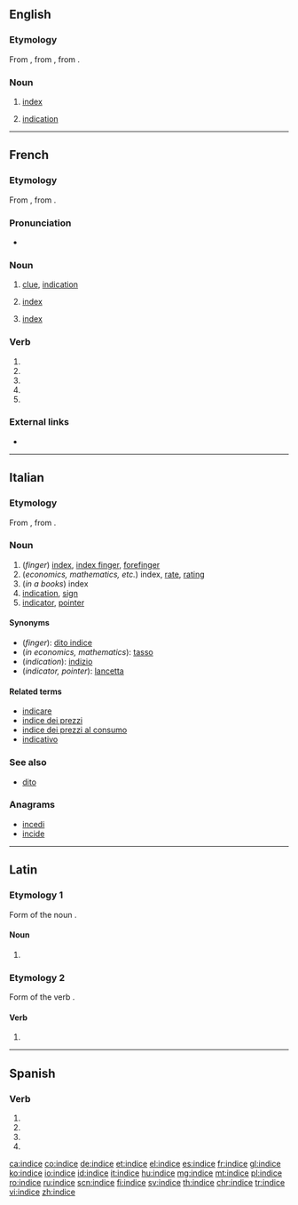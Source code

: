 {{also|Indice|índice}}
==English==

===Etymology===
From {{etyl|fro|en}} {{term|indice|lang=fro}}, from {{etyl|la|en}} {{term|indicium|lang=la}}, from {{term|index|lang=la}}.

===Noun===
{{en-noun}}

# {{context|obsolete|lang=en}} [[index]]
# {{context|obsolete|lang=en}} [[indication]]
#: {{rfquotek|Ben Jonson}}

{{Webster 1913}}

----

==French==

===Etymology===
From {{etyl|la|fr}} {{term|index||sign, indication; index|lang=la}}, from {{m|la|indicō||point out, indicate, show}}.

===Pronunciation===
* {{IPA|/ɛ̃.dis/|lang=fr}}

===Noun===
{{fr-noun|m}}

# [[clue]], [[indication]]
# {{context|finance|lang=fr}} [[index]]
# {{context|computing|lang=fr}} [[index]]

===Verb===
{{fr-verb-form}}

# {{inflection of|indicer||1|s|pres|indc|lang=fr}}
# {{inflection of|indicer||3|s|pres|indc|lang=fr}}
# {{inflection of|indicer||1|s|pres|subj|lang=fr}}
# {{inflection of|indicer||1|s|pres|subj|lang=fr}}
# {{inflection of|indicer||2|s|impr|lang=fr}}

===External links===
* {{R:TLFi}}

----

==Italian==

===Etymology===
From {{etyl|la|it}} {{term|index||sign, indication; index|lang=la}}, from {{m|la|indicō||point out, indicate, show}}.

===Noun===
{{it-noun|m}}

# (''finger'') [[index]], [[index finger]], [[forefinger]]
# (''economics, mathematics, etc.'') index, [[rate]], [[rating]]
# (''in a books'') index<!--a table of contents is not the same as an index-->
# [[indication]], [[sign]]
# [[indicator]], [[pointer]]

====Synonyms====
* (''finger''): [[dito indice]]
* (''in economics, mathematics''): [[tasso]]
* (''indication''): [[indizio]]
* (''indicator, pointer''): [[lancetta]]

====Related terms====
* [[indicare]]
* [[indice dei prezzi]]
* [[indice dei prezzi al consumo]]
* [[indicativo]]

===See also===
* [[dito]]

===Anagrams===
* [[incedi#Italian|incedi]]
* [[incide#Italian|incide]]

----

==Latin==

===Etymology 1===
Form of the noun {{term|index|lang=la}}.

====Noun====
{{la-noun-form|indice}}

# {{inflection of|index||abl|s|lang=la}}

===Etymology 2===
Form of the verb {{term|indīcō||[I]&nbsp;proclaim, announce|lang=la}}.

====Verb====
{{la-verb-form|indīce}}

# {{inflection of|indīcō||2|s|pres|actv|impr|lang=la}}

----

==Spanish==

===Verb===
{{es-verb-form}}

# {{es-verb form of|ending=ar|mood=imperative|pers=2|formal=yes|number=singular|indizar}}
# {{es-verb form of|ending=ar|mood=subjunctive|tense=present|pers=1|number=singular|indizar}}
# {{es-verb form of|ending=ar|mood=subjunctive|tense=present|pers=2|formal=yes|number=singular|indizar}}
# {{es-verb form of|ending=ar|mood=subjunctive|tense=present|pers=3|number=singular|indizar}}

[[ca:indice]]
[[co:indice]]
[[de:indice]]
[[et:indice]]
[[el:indice]]
[[es:indice]]
[[fr:indice]]
[[gl:indice]]
[[ko:indice]]
[[io:indice]]
[[id:indice]]
[[it:indice]]
[[hu:indice]]
[[mg:indice]]
[[mt:indice]]
[[pl:indice]]
[[ro:indice]]
[[ru:indice]]
[[scn:indice]]
[[fi:indice]]
[[sv:indice]]
[[th:indice]]
[[chr:indice]]
[[tr:indice]]
[[vi:indice]]
[[zh:indice]]
